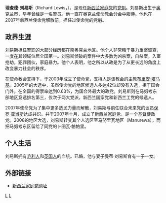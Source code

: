 '''理查德·刘易斯'''（Richard Lewis，{{bd|1969年||||}}），是现任[[新西兰家庭党|新西兰家庭党]]的[[党魁|党魁]]。刘易斯出生于[[奥克兰市|奥克兰市]]，早年曾经是一名警员。他一直在[[奥克兰使命教会|奥克兰使命教会]]分会中服侍。他也在2007年新西兰使命党解散前，担任过使命党的党魁。

== 政界生涯 ==

刘易斯担任警职的大部分经历都在南奥克兰地区。他个人非常精于暴力重案调查，一度在其领域位居全国第一。刘易斯侦破的案件中大多数为凶杀案，自杀案，入室抢劫，犯罪团伙，家庭暴力。他个人表明，他之所以从政是为了从更长远的角度上改变暴力社会的秩序。

在使命教会支持下，于2003年成立了使命党，支持人是该教会的主教[[布里安·塔马基|布里安·塔马基]]。2005年的大选中，虽然使命党的地区候选人多达42位却没有入选，拒于国会门外。在全国的得票率达到0.63%，为国会外最大的政党。刘易斯则在马努考东部地区竞选排名第三，仅次于两大党派，新西兰国家党和新西兰工党的候选人。

2007年使命党为了集中更多选民力量而解散，刘易斯与前任联合未来党的议员[[保罗·亚当斯|保罗·亚当斯]]达成共识。并于2007年十月，成立了[[新西兰家庭党|新西兰家庭党]]，是一个[[基督徒|基督徒]]政党。2008的地区大选，刘易斯转变其个人选区至马努里瓦地区（Manurewa），而把马努考东区留给了同党的卜图瓦·帕帕里。

== 个人生活 ==

刘易斯拥有[[毛利人|毛利人]]和[[英国人|英国人]]的血统。已婚，他与妻子曼蒂·刘易斯育有一子一女。

==外部链接==
*[https://web.archive.org/web/20130719015658/http://thefamilyparty.org/ 新西兰家庭党网址]

[[category:紐西蘭政治人物|L]]
[[category:奥克兰人|L]]
